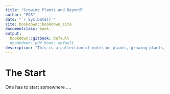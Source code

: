 ```yaml
--- 
title: "Growing Plants and Beyond"
author: "PGS"
date: "`r Sys.Date()`"
site: bookdown::bookdown_site
documentclass: book
output:
  bookdown::gitbook: default
  #bookdown::pdf_book: default
description: "This is a collection of notes on plants, growing plants, soil, water, plant nutrients, .... The output format is bookdown::gitbook."
---
```


# The Start


One has to start somewhere ....
